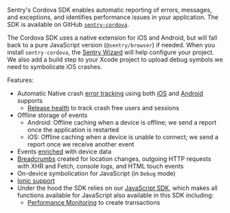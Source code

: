 <Note>

Sentry's Cordova SDK enables automatic reporting of errors, messages, and exceptions, and identifies performance issues in your application. The SDK is available on GitHub [`sentry-cordova`](https://github.com/getsentry/sentry-cordova).

The Cordova SDK uses a native extension for iOS and Android, but will fall back to a pure JavaScript version (`@sentry/browser`) if needed. When you install `sentry-cordova`, the [Sentry Wizard](https://github.com/getsentry/sentry-wizard) will help configure your project. We also add a build step to your Xcode project to upload debug symbols we need to symbolicate iOS crashes.

</Note>

Features:

- Automatic Native crash [error tracking](/product/issues/) using both [iOS](/platforms/apple/guides/ios/) and [Android](/platforms/android/) supports
  - [Release health](/product/releases/health/) to track crash free users and sessions
- Offline storage of events
  - Android: Offline caching when a device is offline; we send a report once the application is restarted
  - iOS: Offline caching when a device is unable to connect; we send a report once we receive another event
- Events [enriched](/platforms/javascript/guides/cordova/usage/events/enriching-events/context/) with device data
- [Breadcrumbs](/platforms/javascript/guides/cordova/usage/events/enriching-events/breadcrumbs/) created for location changes, outgoing HTTP requests with XHR and Fetch, console logs, and HTML touch events
- On-device symbolication for JavaScript (in `Debug` mode)
- [Ionic support](/platforms/javascript/guides/cordova/ionic/)
- Under the hood the SDK relies on our [JavaScript SDK](/platforms/javascript/), which makes all functions available for JavaScript also available in this SDK including:
  - [Performance Monitoring](/product/performance/) to create transactions
